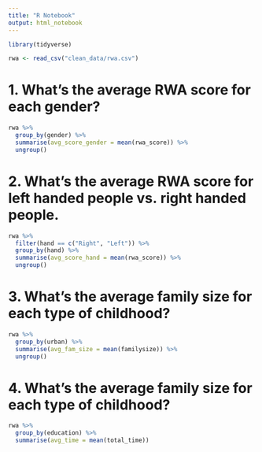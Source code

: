 ```yaml
---
title: "R Notebook"
output: html_notebook
---
```


```r
library(tidyverse)
```



```r
rwa <- read_csv("clean_data/rwa.csv")
```




# 1. What’s the average RWA score for each gender?

```r
rwa %>% 
  group_by(gender) %>% 
  summarise(avg_score_gender = mean(rwa_score)) %>% 
  ungroup()
```

# 2. What’s the average RWA score for left handed people vs. right handed people.

```r
rwa %>% 
  filter(hand == c("Right", "Left")) %>% 
  group_by(hand) %>% 
  summarise(avg_score_hand = mean(rwa_score)) %>% 
  ungroup()
```

# 3. What’s the average family size for each type of childhood?

```r
rwa %>% 
  group_by(urban) %>% 
  summarise(avg_fam_size = mean(familysize)) %>% 
  ungroup()
```

# 4. What’s the average family size for each type of childhood?
```r
rwa %>% 
  group_by(education) %>% 
  summarise(avg_time = mean(total_time))
```

